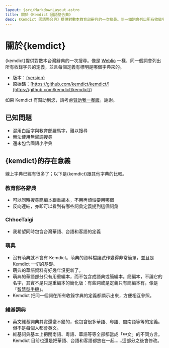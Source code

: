 ```yaml
---
layout: $src/MarkdownLayout.astro
title: 關於《Kemdict 國語整合典》
desc: 《Kemdict 國語整合典》提供對數本教育部辭典的一次搜尋。同一個詞會列出所有收錄字典的定義，並且每個定義有標明是哪個字典來的。存在意義 線上華語字典已經有很多了；以下是跟其他字典的比較。沒有萌典就不會有 Kemdict。萌典的資料檔讓試作變得非常簡單，並且是 Kemdict 一切的基礎。萌典的華語資料有好幾年沒更新了。萌典的華語部分只有用重編本…
---
```



# 關於{kemdict}

{kemdict}提供對數本台灣辭典的一次搜尋。像是 [Weblio](https://weblio.jp/) 一樣，同一個詞會列出所有收錄字典的定義，並且每個定義有標明是哪個字典來的。

- 版本：[{version}](/changelog)
- 原始碼：[https://github.com/kemdict/kemdict/](https://github.com/kemdict/kemdict/)

如果 Kemdict 有幫助到您，請考慮[贊助我一餐飯](https://www.buymeacoffee.com/kisaragihiu)。謝謝。

## 已知問題

- 混用白話字與教育部羅馬字，難以搜尋
- 無法使用無聲調搜尋
- 還未包含國語小字典

## {kemdict}的存在意義

線上字典已經有很多了；以下是{kemdict}跟其他字典的比較。

### 教育部各辭典

- 可以同時搜尋簡編本跟重編本，不用再煩惱要用哪個
- 反向連結，亦即可以看到有哪些詞彙定義提到這個詞彙

### ChhoeTaigi

- 我希望同時包含台灣華語、台語和客語的定義

### 萌典

- 沒有萌典就不會有 Kemdict。萌典的資料檔讓試作變得非常簡單，並且是 Kemdict 一切的基礎。
- 萌典的華語資料有好幾年沒更新了。
- 萌典的華語部分只有用重編本，而不包含成語典或簡編本。簡編本，不論它的名字，其實不是只是重編本的簡化版：有些詞或是定義只有簡編本有，像是「[智慧型手機](/word/智慧型手機)」。
- Kemdict 把同一個詞在所有收錄字典的定義都顯示出來，方便相互參照。

### 維基詞典

- 英文維基詞典其實還蠻不錯的，也包含很多華語、粵語、閩南語等等的定義。但不是每個人都會英文。
- 維基詞典基本上把閩南語、粵語、華語等等全部都當成「中文」的不同方言。Kemdict 目前也還是把華語、台語和客語都放在一起……這部分之後會修改。
